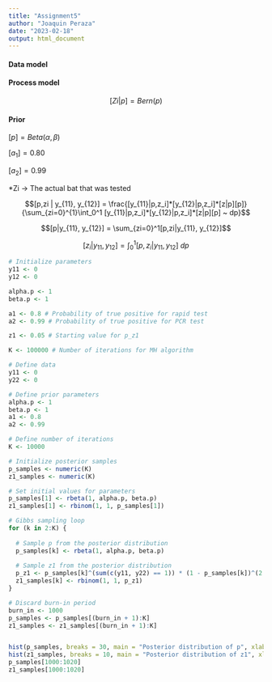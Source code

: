 ```yaml
---
title: "Assignment5"
author: "Joaquin Peraza"
date: "2023-02-18"
output: html_document
---
```

#### Data model

\begin{equation*}
[y_{ij}|z_i]
 = \begin{cases}
0 ~ \text{if} ~ z_i=0, \\
Bern(a_j) ~ \text{if} ~ z_i=1,
\end{cases}
\end{equation*}

#### Process model

$$[Zi|p] = Bern(p)$$

#### Prior

$[p] = Beta(\alpha, \beta)$

$[a_1] = 0.80$

$[a_2] = 0.99$

*Zi -> The actual bat that was tested

$$[p,zi | y_{11}, y_{12}] = \frac{[y_{11}|p,z_i]*[y_{12}|p,z_i]*[z|p][p]} {\sum_{zi=0}^{1}\int_0^1 [y_{11}|p,z_i]*[y_{12}|p,z_i]*[z|p][p] ~ dp}$$

$$[p|y_{11}, y_{12}] = \sum_{zi=0}^1[p,zi|y_{11}, y_{12}]$$

$$[z_i|y_{11}, y_{12}] = \int_0^1 [p,z_i|y_{11}, y_{12}] ~ dp$$
```r

# Initialize parameters
y11 <- 0
y12 <- 0

alpha.p <- 1
beta.p <- 1

a1 <- 0.8 # Probability of true positive for rapid test
a2 <- 0.99 # Probability of true positive for PCR test

z1 <- 0.05 # Starting value for p_z1

K <- 100000 # Number of iterations for MH algorithm


```

```r
# Define data
y11 <- 0
y22 <- 0

# Define prior parameters
alpha.p <- 1
beta.p <- 1
a1 <- 0.8
a2 <- 0.99

# Define number of iterations
K <- 10000

# Initialize posterior samples
p_samples <- numeric(K)
z1_samples <- numeric(K)

# Set initial values for parameters
p_samples[1] <- rbeta(1, alpha.p, beta.p)
z1_samples[1] <- rbinom(1, 1, p_samples[1])

# Gibbs sampling loop
for (k in 2:K) {
  
  # Sample p from the posterior distribution
  p_samples[k] <- rbeta(1, alpha.p, beta.p)
  
  # Sample z1 from the posterior distribution
  p_z1 <- p_samples[k]^(sum(c(y11, y22) == 1)) * (1 - p_samples[k])^(2 - sum(c(y11, y22) == 1))
  z1_samples[k] <- rbinom(1, 1, p_z1)
}

# Discard burn-in period
burn_in <- 1000
p_samples <- p_samples[(burn_in + 1):K]
z1_samples <- z1_samples[(burn_in + 1):K]


hist(p_samples, breaks = 30, main = "Posterior distribution of p", xlab = "p")
hist(z1_samples, breaks = 10, main = "Posterior distribution of z1", xlab = "z1")
p_samples[1000:1020]
z1_samples[1000:1020]

```







